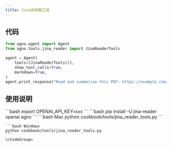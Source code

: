 ```yaml
---
title: Jina阅读器工具
---
```

## 代码

```python cookbook/tools/jina_reader_tools.py
from agno.agent import Agent
from agno.tools.jina_reader import JinaReaderTools

agent = Agent(
    tools=[JinaReaderTools()],
    show_tool_calls=True,
    markdown=True,
)
agent.print_response("Read and summarize this PDF: https://example.com/sample.pdf")
```

## 使用说明

<Steps>
  <Snippet file="create-venv-step.mdx" />

  <Step title="设置您的API密钥">
    ```bash
    export OPENAI_API_KEY=xxx
    ```
  </Step>

  <Step title="安装库">
    ```bash
    pip install -U jina-reader openai agno
    ```
  </Step>

  <Step title="运行智能体">
    <CodeGroup>
    ```bash Mac
    python cookbook/tools/jina_reader_tools.py
    ```

    ```bash Windows
    python cookbook/tools/jina_reader_tools.py
    ```
    </CodeGroup>
  </Step>
</Steps>